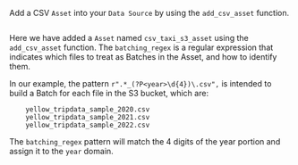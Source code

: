 Add a CSV `Asset` into your `Data Source` by using the `add_csv_asset` function.

```python name="version-0.18.8 docs/docusaurus/docs/snippets/aws_cloud_storage_pandas.py get_pandas_s3_asset"
```

Here we have added a `Asset` named `csv_taxi_s3_asset` using the `add_csv_asset` function. The `batching_regex` is a regular expression that 
indicates which files to treat as Batches in the Asset, and how to identify them. 

In our example, the pattern `r".*_(?P<year>\d{4})\.csv",` is intended to build a Batch for each file in the S3 bucket, which are:

```
    yellow_tripdata_sample_2020.csv
    yellow_tripdata_sample_2021.csv
    yellow_tripdata_sample_2022.csv
```

The `batching_regex` pattern will match the 4 digits of the year portion and assign it to the `year` domain.

